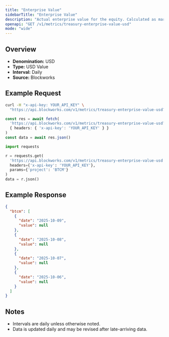 ```yaml
---
title: "Enterprise Value"
sidebarTitle: "Enterprise Value"
description: "Actual enterprise value for the equity. Calculated as market cap - liabilities + assets"
openapi: "GET /v1/metrics/treasury-enterprise-value-usd"
mode: "wide"
---
```


## Overview

- **Denomination:** USD
- **Type:** USD Value
- **Interval:** Daily
- **Source:** Blockworks

## Example Request

<CodeGroup>

```bash cURL
curl -H "x-api-key: YOUR_API_KEY" \
  "https://api.blockworks.com/v1/metrics/treasury-enterprise-value-usd?project=BTCM"
```

```typescript TypeScript
const res = await fetch(
  'https://api.blockworks.com/v1/metrics/treasury-enterprise-value-usd?project=BTCM',
  { headers: { 'x-api-key': 'YOUR_API_KEY' } }
)
const data = await res.json()
```

```python Python
import requests

r = requests.get(
  'https://api.blockworks.com/v1/metrics/treasury-enterprise-value-usd',
  headers={'x-api-key': 'YOUR_API_KEY'},
  params={'project': 'BTCM'}
)
data = r.json()
```

</CodeGroup>

## Example Response

```json
{
  "btcm": [
    {
      "date": "2025-10-09",
      "value": null
    },
    {
      "date": "2025-10-08",
      "value": null
    },
    {
      "date": "2025-10-07",
      "value": null
    },
    {
      "date": "2025-10-06",
      "value": null
    }
  ]
}
```

## Notes
- Intervals are daily unless otherwise noted.
- Data is updated daily and may be revised after late-arriving data.